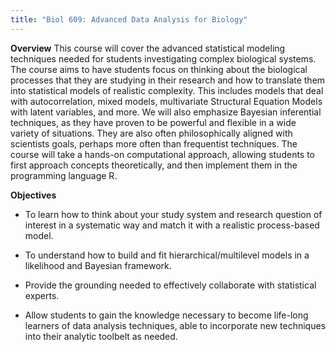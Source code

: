 ```yaml
---
title: "Biol 609: Advanced Data Analysis for Biology"
---
```


**Overview** This course will cover the advanced statistical modeling techniques needed for students investigating complex biological systems. The course aims to have students focus on thinking about the biological processes that they are studying in their research and how to translate them into statistical models of realistic complexity.  This includes models that deal with autocorrelation, mixed models, multivariate Structural Equation Models with latent variables, and more. We will also emphasize Bayesian inferential techniques, as they have proven to be powerful and flexible in a wide variety of situations. They are also often philosophically aligned with scientists goals, perhaps more often than frequentist techniques. The course will take a hands-on computational approach, allowing students to first approach concepts theoretically, and then implement them in the programming language R. 

**Objectives**  

*	To learn how to think about your study system and research question of interest in a systematic way and match it with a realistic process-based model.  
  
*	To understand how to build and fit hierarchical/multilevel models in a likelihood and Bayesian framework.  
  
*	Provide the grounding needed to effectively collaborate with statistical experts.  
  
*	Allow students to gain the knowledge necessary to become life-long learners of data analysis techniques, able to incorporate new techniques into their analytic toolbelt as needed.

